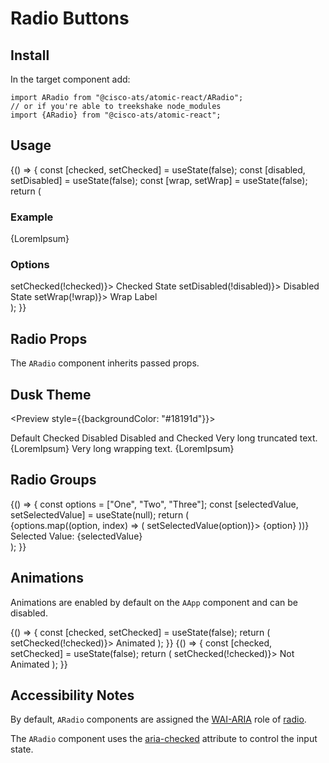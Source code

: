 

<Meta title="Components/Radio Buttons" component={ARadio} />

# Radio Buttons

## Install

In the target component add:

```
import ARadio from "@cisco-ats/atomic-react/ARadio";
// or if you're able to treekshake node_modules
import {ARadio} from "@cisco-ats/atomic-react";
```

## Usage

<Preview>
  <Story name="usage-1">
    <AApp>
      <YourComponent>
        {() => {
          const [checked, setChecked] = useState(false);
          const [disabled, setDisabled] = useState(false);
          const [wrap, setWrap] = useState(false);
          return (
            <div>
              <h3>Example</h3>
              <ARadio checked={checked} disabled={disabled} wrap={wrap}>
                {LoremIpsum}
              </ARadio>
              <ADivider />
              <h3>Options</h3>
              <div className="d-flex mt-4 flex-column">
                <ACheckbox
                  checked={checked}
                  onClick={() => setChecked(!checked)}>
                  Checked State
                </ACheckbox>
                <ACheckbox
                  checked={disabled}
                  onClick={() => setDisabled(!disabled)}>
                  Disabled State
                </ACheckbox>
                <ACheckbox checked={wrap} onClick={() => setWrap(!wrap)}>
                  Wrap Label
                </ACheckbox>
              </div>
            </div>
          );
        }}
      </YourComponent>
    </AApp>
  </Story>
</Preview>

## Radio Props

The `ARadio` component inherits passed props.

<Props of={ARadio} />

## Dusk Theme

<Preview style={{backgroundColor: "#18191d"}}>
  <Story name="dusk-1">
    <AApp defaultTheme="dusk">
      <div className="d-flex flex-column">
        <ARadio>Default</ARadio>
        <ARadio checked>Checked</ARadio>
        <ARadio disabled>Disabled</ARadio>
        <ARadio disabled checked>
          Disabled and Checked
        </ARadio>
        <ARadio>Very long truncated text. {LoremIpsum}</ARadio>
        <ARadio wrap>Very long wrapping text. {LoremIpsum}</ARadio>
      </div>
    </AApp>
  </Story>
</Preview>

## Radio Groups

<Preview>
  <Story name="groups-1">
    <AApp>
      <YourComponent>
        {() => {
          const options = ["One", "Two", "Three"];
          const [selectedValue, setSelectedValue] = useState(null);
          return (
            <div>
              {options.map((option, index) => (
                <ARadio
                  name="myRadioGroup"
                  key={`myRadioGroup_${index}`}
                  checked={option === selectedValue}
                  onClick={() => setSelectedValue(option)}>
                  {option}
                </ARadio>
              ))}
              <ADivider />
              Selected Value: {selectedValue}
            </div>
          );
        }}
      </YourComponent>
    </AApp>
  </Story>
</Preview>

## Animations

Animations are enabled by default on the `AApp` component and can be disabled.

<Preview>
  <Story name="animations-1">
    <AApp>
      <YourComponent>
        {() => {
          const [checked, setChecked] = useState(false);
          return (
            <ARadio checked={checked} onClick={() => setChecked(!checked)}>
              Animated
            </ARadio>
          );
        }}
      </YourComponent>
    </AApp>
  </Story>
  <Story name="animations-2">
    <AApp animations={false}>
      <YourComponent>
        {() => {
          const [checked, setChecked] = useState(false);
          return (
            <ARadio checked={checked} onClick={() => setChecked(!checked)}>
              Not Animated
            </ARadio>
          );
        }}
      </YourComponent>
    </AApp>
  </Story>
</Preview>

## Accessibility Notes

By default, `ARadio` components are assigned the [WAI-ARIA](https://www.w3.org/WAI/standards-guidelines/aria/) role of [radio](https://www.w3.org/TR/wai-aria/#radio).

The `ARadio` component uses the [aria-checked](https://www.w3.org/TR/wai-aria/#aria-checked) attribute to control the input state.
